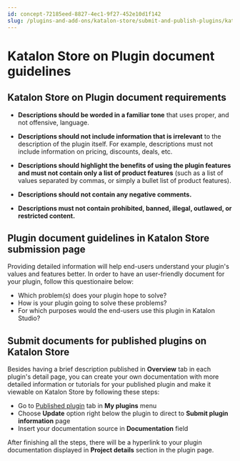 ```yaml
---
id: concept-72185eed-8827-4ec1-9f27-452e10d1f142
slug: /plugins-and-add-ons/katalon-store/submit-and-publish-plugins/katalon-store-on-plugin-document-guidelines
---
```


# Katalon Store on Plugin document guidelines

## Katalon Store on Plugin document requirements

-   **Descriptions should be worded in a familiar tone** that uses proper, and not offensive, language.

-   **Descriptions should not include information that is irrelevant** to the description of the plugin itself. For example, descriptions must not include information on pricing, discounts, deals, etc.

-   **Descriptions should highlight the benefits of using the plugin features** **and must not contain only a list of product features** \(such as a list of values separated by commas, or simply a bullet list of product features\).

-   **Descriptions should not contain any negative comments.**

-   **Descriptions must not contain prohibited, banned, illegal, outlawed, or restricted content.**


## Plugin document guidelines in Katalon Store submission page

Providing detailed information will help end-users understand your plugin's values and features better. In order to have an user-friendly document for your plugin, follow this questionaire below:

-   Which problem\(s\) does your plugin hope to solve?
-   How is your plugin going to solve these problems?
-   For which purposes would the end-users use this plugin in Katalon Studio?

## Submit documents for published plugins on Katalon Store

Besides having a brief description published in **Overview** tab in each plugin's detail page, you can create your own documentation with more detailed information or tutorials for your published plugin and make it viewable on Katalon Store by following these steps:

-   Go to [Published plugin](https://store.katalon.com/manage/publisher) tab in **My plugins** menu
-   Choose **Update** option right below the plugin to direct to **Submit plugin information** page
-   Insert your documentation source in **Documentation** field

After finishing all the steps, there will be a hyperlink to your plugin documentation displayed in **Project details** section in the plugin page.